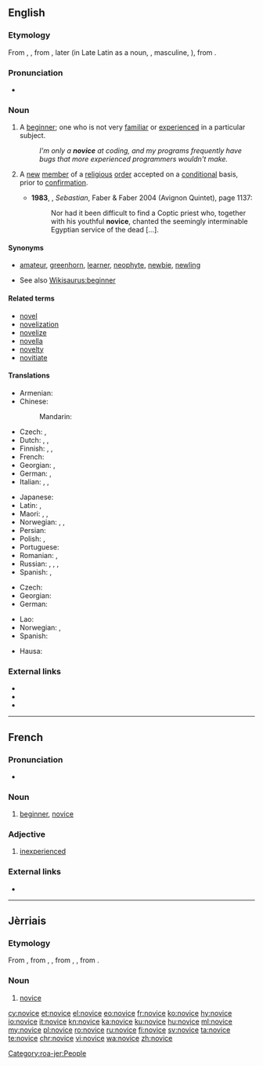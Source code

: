 ==English==

===Etymology===
From {{etyl|xno|en}} {{term|novice|lang=fro}}, {{etyl|frm|en}} {{term|novice|lang=fr}}, from {{etyl|la|en}} {{m|la|novīcius}}, later {{term|lang=la|novitius||new, newly arrived}} (in Late Latin as a noun, {{term|lang=la|novicius}}, masculine, {{term|lang=la|novicia||feminine, one who has newly entered a monastery or a convent}}), from {{term|lang=la|novus||new}}.

===Pronunciation===
* {{a|UK}} {{IPA|/ˈnɒvɪs/|lang=en}}

===Noun===
{{en-noun}}

# A [[beginner]]; one who is not very [[familiar]] or [[experienced]] in a particular subject. {{defdate|from 14th c.}}
#: ''I'm only a '''novice''' at coding, and my programs frequently have bugs that more experienced programmers wouldn't make.''
# {{senseid|en|religious}}{{context|religion|lang=en}} A [[new]] [[member]] of a [[religious]] [[order]] accepted on a [[conditional]] basis, prior to [[confirmation]]. {{defdate|from 14th c.}}
#* '''1983''', {{w|Lawrence Durrell}}, ''Sebastian'', Faber & Faber 2004 (Avignon Quintet), page 1137:
#*: Nor had it been difficult to find a Coptic priest who, together with his youthful '''novice''', chanted the seemingly interminable Egyptian service of the dead [...].

====Synonyms====
* {{sense|person new to an activity}} [[amateur]], [[greenhorn]], [[learner]], [[neophyte]], [[newbie]], [[newling]]
* See also [[Wikisaurus:beginner]]

====Related terms====
* [[novel]]
* [[novelization]]
* [[novelize]]
* [[novella]]
* [[novelty]]
* [[novitiate]]

====Translations====
{{trans-top|beginner}}
* Armenian: {{t|hy|սկսնակ|tr=sksnak}}
* Chinese:
*: Mandarin: {{t+|cmn|新手|tr=xīnshǒu|sc=Hani}}
* Czech: {{t|cs|nováček|m}}, {{t|cs|začátečník|m}}
* Dutch: {{t+|nl|beginneling|m}}, {{t|nl|beginnelinge|f}}, {{t+|nl|beginner|m}}
* Finnish: {{t+|fi|noviisi}}, {{t+|fi|aloittelija}}, {{t+|fi|vasta-alkaja}}
* French: {{t+|fr|débutant|m}}
* Georgian: {{t|ka|ახალბედა|sc=Geor}}, {{t|ka|დამწყები|sc=Geor}}
* German: {{t+|de|Neuling|m}}, {{t+|de|Anfänger|m}}
* Italian: {{t|it|principiante|m-f}}, {{t+|it|debuttante|m-f}}, {{t+|it|novizio|m}}
{{trans-mid}}
* Japanese: {{t|ja|初心者|tr=しょしんしゃ, shoshinsha|sc=Jpan}}
* Latin: {{t|la|inceptor}}, {{t+|la|tiro}}
* Maori: {{t|mi|ihu hūpē}}, {{t|mi|tauhou}}, {{t|mi|ika tauhou}}
* Norwegian: {{t+|no|nybegynner|m}}, {{t|no|novise|m}}, {{t|no|novise|f}}
* Persian: {{t+|fa|نوچه|tr=nowče|sc=fa-Arab}}
* Polish: {{t|pl|nowicjusz}}, {{t|pl|debiutant}}
* Portuguese: {{t+|pt|novato|m}}
* Romanian: {{t+|ro|începător}}, {{t+|ro|debutant}}
* Russian: {{t+|ru|новичок|m|tr=novičók}}, {{t+|ru|начинающий|m|tr=načinájuščij|sc=Cyrl}}, {{t+|ru|дебютант|m|tr=debjutánt|sc=Cyrl}}, {{t+|ru|дебютантка|f|tr=debjutántka|sc=Cyrl}}
* Spanish: {{t+|es|novato|m}}, {{t+|es|principiante|m-f}}
{{trans-bottom}}

{{trans-top|new member of a religious order}}
* Czech: {{t+|cs|novic|m}}
* Georgian: {{t|ka|ახალბედა|sc=Geor}}
* German: {{t+|de|Novize|m}}
{{trans-mid}}
* Lao: {{t|lo|ຈົວ|tr=cua}}
* Norwegian: {{t|no|novise|m}}, {{t|no|novise|f}}
* Spanish: {{t|es|novicio|m}}
{{trans-bottom}}

{{checktrans-top}}
* Hausa: {{t-check|ha|mutumin da ya ke bako kan wasu aiyuka}}
{{trans-bottom}}

===External links===
* {{R:Webster 1913}}
* {{R:Century 1911}}
* {{R:OneLook}}

----

==French==

===Pronunciation===
* {{IPA|/nɔ.vis/|lang=fr}}

===Noun===
{{fr-noun|mf}}

# [[beginner]], [[#English|novice]]

===Adjective===
{{fr-adj|mf}}

# [[inexperienced]]

===External links===
* {{R:TLFi}}

----

==Jèrriais==

===Etymology===
From {{etyl|fro|roa-jer}} {{term|novice|lang=fro}}, from {{etyl|LL.|roa-jer}} {{m|la|novīcius}}, {{m|la|novīcia||one who has newly entered a monastery or a convent}}, from {{etyl|la|roa-jer}} {{m|la|novīcius}}, {{m|la|novītius||new, newly arrived}}, from {{term|lang=la|novus||new}}.

===Noun===
{{roa-jer-noun|mf}}

# [[#English|novice]]

[[Category:roa-jer:People]]

[[cy:novice]]
[[et:novice]]
[[el:novice]]
[[eo:novice]]
[[fr:novice]]
[[ko:novice]]
[[hy:novice]]
[[io:novice]]
[[it:novice]]
[[kn:novice]]
[[ka:novice]]
[[ku:novice]]
[[hu:novice]]
[[ml:novice]]
[[my:novice]]
[[pl:novice]]
[[ro:novice]]
[[ru:novice]]
[[fi:novice]]
[[sv:novice]]
[[ta:novice]]
[[te:novice]]
[[chr:novice]]
[[vi:novice]]
[[wa:novice]]
[[zh:novice]]